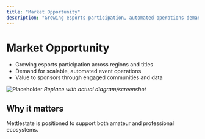 ```yaml
---
title: "Market Opportunity"
description: "Growing esports participation, automated operations demand, and sponsor value."
---
```


# Market Opportunity

- Growing esports participation across regions and titles
- Demand for scalable, automated event operations
- Value to sponsors through engaged communities and data

![Placeholder](/images/screenshots/market-opportunity.png)
*Replace with actual diagram/screenshot*

## Why it matters
Mettlestate is positioned to support both amateur and professional ecosystems.
